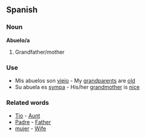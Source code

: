 ==Spanish==

===Noun===

'''Abuelo/a'''

#Grandfather/mother

===Use===

*Mis abuelos son [[viejo]] - My [[grandparents]] are [[old]]
*Su abuela es [[sympa]] - His/her [[grandmother]] is [[nice]]

===Related words===

*[[Tio]] - [[Aunt]]
*[[Padre]] - [[Father]]
*[[mujer]] - [[Wife]]